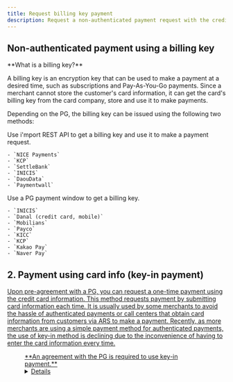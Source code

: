 ```yaml
---
title: Request billing key payment
description: Request a non-authenticated payment request with the credit card information.
---
```



## Non-authenticated payment using a billing key

<Hint style="info">
  **What is a billing key?**

  A billing key is an encryption key that can be used to make a payment at a desired time, such as subscriptions and Pay-As-You-Go payments. Since a merchant cannot store the customer's card information, it can get the card's billing key from the card company, store and use it to make payments.
</Hint>

Depending on the PG, the billing key can be issued using the following two methods:

<Tabs>
  <Tab title="REST API">
    Use i'mport REST API to get a billing key and use it to make a payment request.

    - `NICE Payments`
    - `KCP`
    - `SettleBank`
    - `INICIS`
    - `DaouData`
    - `Paymentwall`
  </Tab>

  <Tab title="PG payment window">
    Use a PG payment window to get a billing key.

    - `INICIS`
    - `Danal (credit card, mobile)`
    - `Mobilians`
    - `Payco`
    - `KICC`
    - `KCP`
    - `Kakao Pay`
    - `Naver Pay`
  </Tab>
</Tabs>

<ContentRef slug="/en/auth/guide-1/bill/rest-api" />

<ContentRef slug="/en/auth/guide-1/bill/pg-window" />

## 2. Payment using card info (key-in payment) <a href="#a-rest-api" id="a-rest-api" />

Upon pre-agreement with a PG, you can request a one-time payment using the credit card information.
This method requests payment by submitting card information each time. It is usually used by some
merchants to avoid the hassle of authenticated payments or call centers that obtain card information
from customers via ARS to make a payment. Recently, as more merchants are using a simple payment
method for authenticated payments, the use of key-in method is declining due to the inconvenience of
having to enter the card information every time.

<Figure src="/gitbook-assets/en/image (139).png" caption={`ChaiPort merchant "Ringle English Education"`} />

<Hint style="info">
  **An agreement with the PG is required to use key-in payment.**
</Hint>

<Details>
  <p slot="summary"> PGs that support key-in payment</p>

  - NICE Payments
  - NHN KCP
  - SettleBank
  - DaouData
</Details>
